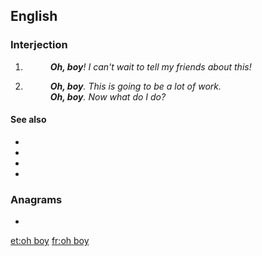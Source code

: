 ==English==

===Interjection===
{{en-interj|head=[[oh]] [[boy]]}}

# {{non-gloss definition|An [[expression]] of [[delight]] or [[joy]].}}
#: '''''Oh, boy'''! I can't wait to tell my friends about this!''
# {{non-gloss definition|An expression of dismay, [[resignation]], [[frustration]], or [[annoyance]] ([[sarcastic]]).}}
#: '''''Oh, boy'''. This is going to be a lot of work.''
#: '''''Oh, boy'''. Now what do I do?''

====See also====
* {{l|en|yay}}
* {{l|en|uh oh}}
* {{l|en|oh no}}
* {{l|en|oh man}}

===Anagrams===
* {{l|en|hoboy}}

[[et:oh boy]]
[[fr:oh boy]]